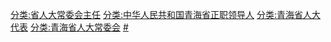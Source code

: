 [[分类:省人大常委会主任|分类:省人大常委会主任]]
[[分类:中华人民共和国青海省正职领导人|分类:中华人民共和国青海省正职领导人]]
[[分类:青海省人大代表|分类:青海省人大代表]]
[[分类:青海省人大常委会|分类:青海省人大常委会]]
[[分类:青海省各级人大常委会主任|#]]
